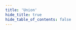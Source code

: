 ```yaml
---
title: 'Union'
hide_title: true
hide_table_of_contents: false
---
```



<ChainLayout>
  <ChainHero
    name="Union"
    iconUrl="img/union-icon.svg"
    bgColor=""
    scope="testnet"
    chainId="union-testnet-9"
    nodeVersion="v0.25.0"
    token=""
    stakeUrl=""
    restakeUrl=""
    websiteUrl="https://union.build/"
    githubUrl="https://github.com/unionlabs"
    xUrl="https://x.com/union_build"
    discordUrl="https://discord.union.build/"
  />

  <ProductLinks
    appUrl=""
    appImageUrl="img/products/"
    explorerUrl=""
    faucetUrl=""
  />

  <ToolsGrid
    chainName="union"
    showInstall={true}
    showUpgrade={true}
    showGenesis={true}
    showCli={true}
    showEndpoints={true}
    showStateSync={true}
    showSnapshot={true}
    showLivePeers={true}
    showSeed={true}
    showAddressBook={true}
    showExplorersList={false}
    showPublicEndpoints={false}
    showUsefulTools={false}
    showUpgradeWatcher={false}
  />

</ChainLayout>
